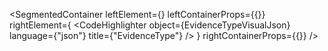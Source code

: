
<SegmentedContainer
  leftElement={<EvidenceTypeDesc />}
  leftContainerProps={{}}
  rightElement={
    <CodeHighlighter
      object={EvidenceTypeVisualJson}
      language={"json"}
      title={"EvidenceType"}
    />
  }
  rightContainerProps={{}}
/>

<div
  class={"spacer"}
/>


